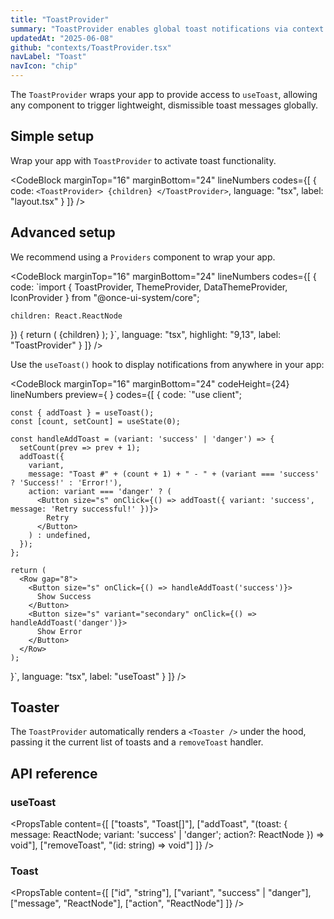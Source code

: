 ```yaml
---
title: "ToastProvider"
summary: "ToastProvider enables global toast notifications via context and renders them with the Toaster component."
updatedAt: "2025-06-08"
github: "contexts/ToastProvider.tsx"
navLabel: "Toast"
navIcon: "chip"
---
```


The `ToastProvider` wraps your app to provide access to `useToast`, allowing any component to trigger lightweight, dismissible toast messages globally.

## Simple setup

Wrap your app with `ToastProvider` to activate toast functionality.

<CodeBlock
  marginTop="16"
  marginBottom="24"
  lineNumbers
  codes={[
    {
      code:
`<ToastProvider>
    {children}
</ToastProvider>`,
      language: "tsx",
      label: "layout.tsx"
    }
  ]}
/>

## Advanced setup

We recommend using a `Providers` component to wrap your app.

<CodeBlock
  marginTop="16"
  marginBottom="24"
  lineNumbers
  codes={[
    {
      code:
`import { ToastProvider, ThemeProvider, DataThemeProvider, IconProvider } from "@once-ui-system/core";

    children: React.ReactNode
}) {
    return (
      <ThemeProvider>
        <DataThemeProvider>
          <ToastProvider>
            <IconProvider>
              {children}
            </IconProvider>
          </ToastProvider>
        </DataThemeProvider>
      </ThemeProvider>
    );
}`,
      language: "tsx",
      highlight: "9,13",
      label: "ToastProvider"
    }
  ]}
/>

Use the `useToast()` hook to display notifications from anywhere in your app:

<CodeBlock
  marginTop="16"
  marginBottom="24"
  codeHeight={24}
  lineNumbers
  preview={
    <ToastExample />
  }
  codes={[
    {
      code:
`"use client";


    const { addToast } = useToast();
    const [count, setCount] = useState(0);

    const handleAddToast = (variant: 'success' | 'danger') => {
      setCount(prev => prev + 1);
      addToast({
        variant,
        message: "Toast #" + (count + 1) + " - " + (variant === 'success' ? 'Success!' : 'Error!'),
        action: variant === 'danger' ? (
          <Button size="s" onClick={() => addToast({ variant: 'success', message: 'Retry successful!' })}>
            Retry
          </Button>
        ) : undefined,
      });
    };

    return (
      <Row gap="8">
        <Button size="s" onClick={() => handleAddToast('success')}>
          Show Success
        </Button>
        <Button size="s" variant="secondary" onClick={() => handleAddToast('danger')}>
          Show Error
        </Button>
      </Row>
    );
}`,
      language: "tsx",
      label: "useToast"
    }
  ]}
/>

## Toaster

The `ToastProvider` automatically renders a `<Toaster />` under the hood, passing it the current list of toasts and a `removeToast` handler.

## API reference

### useToast

<PropsTable
  content={[
    ["toasts", "Toast[]"],
    ["addToast", "(toast: { message: ReactNode; variant: 'success' | 'danger'; action?: ReactNode }) => void"],
    ["removeToast", "(id: string) => void"]
  ]}
/>

### Toast

<PropsTable
  content={[
    ["id", "string"],
    ["variant", "success" | "danger"],
    ["message", "ReactNode"],
    ["action", "ReactNode"]
  ]}
/>
